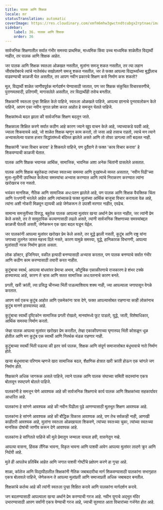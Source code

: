 ```yaml
---
title: पालक आणि शिक्षक
locale: mr
statusTranslation: automatic
coverImage: https://res.cloudinary.com/xmfm6mhw3gwctndtcubgx2rptnae/image/upload/v1740337243/small_cover_educacion_fundamental_a051170f1c.webp
sidebar:
    label: 36. पालक आणि शिक्षक
    order: 36
---
```

सार्वजनिक शिक्षणातील सर्वात गंभीर समस्या प्राथमिक, माध्यमिक किंवा उच्च माध्यमिक शाळेतील विद्यार्थी नाहीत, तर पालक आणि शिक्षक आहेत.

जर पालक आणि शिक्षक स्वतःला ओळखत नसतील, मुलांना समजू शकत नसतील, तर त्या लहान जीवांबरोबरचे त्यांचे नातेसंबंध सखोलपणे समजू शकत नसतील, जर ते फक्त आपल्या विद्यार्थ्यांच्या बुद्धीलाच वाढवण्याची काळजी घेत असतील, तर आपण नवीन प्रकारचे शिक्षण कसे निर्माण करू शकतो?

मूल, विद्यार्थी शाळेत जाणीवपूर्वक मार्गदर्शन घेण्यासाठी जातात, पण जर शिक्षक संकुचित विचारसरणीचे, पुराणमतवादी, प्रतिगामी, मागासलेले असतील, तर विद्यार्थीही तसेच बनतील.

शिक्षकांनी स्वतःला पुन्हा शिक्षित केले पाहिजे, स्वतःला ओळखले पाहिजे, आपल्या ज्ञानाचे पुनरावलोकन केले पाहिजे, आपण एका नवीन युगात प्रवेश करत आहोत हे समजून घेतले पाहिजे.

शिक्षकांमध्ये बदल झाला की सार्वजनिक शिक्षण बदलून जाते.

शिक्षकाला शिक्षित करणे सर्वात कठीण आहे कारण ज्याने खूप वाचन केले आहे, ज्याच्याकडे पदवी आहे, ज्याला शिकवायचे आहे, जो शाळेत शिक्षक म्हणून काम करतो, तो जसा आहे तसाच राहतो, त्याचे मन त्याने अभ्यासलेल्या पन्नास हजार सिद्धांतांमध्ये बंदिस्त झालेले असते आणि तो तोफा डागल्या तरी बदलत नाही.

शिक्षकांनी 'कसा विचार करावा' हे शिकवले पाहिजे, पण दुर्दैवाने ते फक्त 'काय विचार करावा' हे शिकवण्याची काळजी घेतात.

पालक आणि शिक्षक भयानक आर्थिक, सामाजिक, भावनिक अशा अनेक चिंतांनी ग्रासलेले असतात.

पालक आणि शिक्षक बहुतेकदा त्यांच्या स्वतःच्या समस्या आणि दुःखांमध्ये व्यस्त असतात, 'नवीन पिढी'च्या मुला-मुलींनी उपस्थित केलेल्या समस्यांचा अभ्यास करण्यात आणि त्यांचे निराकरण करण्यात त्यांना खरोखरच रस नसतो.

भयंकर मानसिक, नैतिक आणि सामाजिक अध:पतन झालेले आहे, पण पालक आणि शिक्षक वैयक्तिक चिंता आणि উদ্বেगांनी भरलेले आहेत आणि त्यांच्याकडे फक्त मुलांच्या आर्थिक बाजूचा विचार करायला वेळ आहे, त्यांना अशी नोकरी मिळवून द्यायची आहे जेणेकरून ते उपाशी मरणार नाहीत, एवढेच.

सामान्य समजुतीच्या विरुद्ध, बहुतेक पालक आपल्या मुलांवर खऱ्या अर्थाने प्रेम करत नाहीत, जर त्यांनी प्रेम केले असते, तर ते सामुदायिक कल्याणासाठी लढले असते, त्यांनी सार्वजनिक शिक्षणाच्या समस्यांबद्दल काळजी घेतली असती, जेणेकरून एक खरा बदल घडून येईल.

जर पालकांनी आपल्या मुलांवर खरोखर प्रेम केले असते, तर युद्धे झाली नसती, कुटुंब आणि राष्ट्र यांना जगाच्या तुलनेत जास्त महत्त्व दिले नसते, कारण यामुळे समस्या, युद्धे, हानिकारक विभागणी, आपल्या मुलांसाठी नरक निर्माण झाला असता.

लोक डॉक्टर, इंजिनियर, वकील इत्यादी बनण्यासाठी अभ्यास करतात, पण पालक बनण्याचे सर्वात गंभीर आणि कठीण काम करण्यासाठी तयारी करत नाहीत.

कुटुंबाचा स्वार्थ, आपल्या बांधवांवर प्रेमाचा अभाव, कौटुंबिक एकाकीपणाचे राजकारण हे शंभर टक्के हास्यास्पद आहे, कारण ते ऱ्हास आणि सतत सामाजिक अध:पतनाचे कारण बनते.

प्रगती, खरी क्रांती, त्या प्रसिद्ध चीनच्या भिंती पाडल्याशिवाय शक्य नाही, ज्या आपल्याला जगापासून वेगळे करतात.

आपण सर्व एकच कुटुंब आहोत आणि एकमेकांना त्रास देणे, फक्त आपल्यासोबत राहणाऱ्या काही लोकांनाच कुटुंब मानणे हास्यास्पद आहे.

कुटुंबाचा स्वार्थी दृष्टिकोन सामाजिक प्रगती रोखतो, मानवांमध्ये फूट पाडतो, युद्धे, जाती, विशेषाधिकार, आर्थिक समस्या निर्माण करतो.

जेव्हा पालक आपल्या मुलांवर खरोखर प्रेम करतील, तेव्हा एकाकीपणाच्या घृणास्पद भिंती कोसळून धूळ होतील आणि मग कुटुंब एक स्वार्थी आणि निरर्थक मंडळ राहणार नाही.

कुटुंबाच्या स्वार्थी भिंती पडल्या की इतर सर्व पालक, शिक्षक आणि संपूर्ण समाजासोबत बंधुभावाचे नाते निर्माण होते.

खऱ्या बंधुभावाचा परिणाम म्हणजे खरा सामाजिक बदल, शैक्षणिक क्षेत्रात खरी क्रांती होऊन एक चांगले जग निर्माण होते.

शिक्षकाने अधिक जागरूक असले पाहिजे, त्याने पालक आणि पालक संघाच्या समिती सदस्यांना एकत्र बोलावून स्पष्टपणे बोलले पाहिजे.

पालकांनी हे समजून घेणे आवश्यक आहे की सार्वजनिक शिक्षणाचे कार्य पालक आणि शिक्षकांच्या सहकार्यावर आधारित आहे.

पालकांना हे सांगणे आवश्यक आहे की नवीन पिढीला पुढे आणण्यासाठी मूलभूत शिक्षण आवश्यक आहे.

पालकांना हे सांगणे आवश्यक आहे की बौद्धिक विकास आवश्यक आहे, पण तेच सर्वकाही नाही, आणखी काहीतरी आवश्यक आहे, मुलांना स्वतःला ओळखायला शिकवणे, त्यांच्या स्वतःच्या चुका, त्यांच्या स्वतःच्या मानसिक दोषांची जाणीव करून देणे आवश्यक आहे.

पालकांना हे सांगितले पाहिजे की मुले प्रेमातून जन्माला यायला हवी, वासनेतून नव्हे.

आपल्या वासना, हिंसक लैंगिक भावना, विकृत भावना आणि पाशवी आवेग आपल्या मुलांवर लादणे क्रूर आणि निर्दयी आहे.

मुले ही आपलेच प्रतिबिंब आहेत आणि जगात पाशवी गोष्टींचे प्रक्षेपण करणे हा गुन्हा आहे.

शाळा, कॉलेज आणि विद्यापीठातील शिक्षकांनी नैतिक जबाबदारीचा मार्ग शिकवण्यासाठी पालकांना सभागृहात एकत्र बोलावले पाहिजे, जेणेकरून ते आपल्या मुलांप्रती आणि समाजाप्रती अधिक जबाबदार बनतील.

शिक्षकांचे कर्तव्य आहे की त्यांनी स्वतःला पुन्हा शिक्षित करावे आणि पालकांना मार्गदर्शन करावे.

जग बदलण्यासाठी आपल्याला खऱ्या अर्थाने प्रेम करण्याची गरज आहे. नवीन युगाचे अद्भुत मंदिर उभारण्यासाठी आपण सर्वांनी एकत्र येण्याची गरज आहे, ज्याची सुरुवात आता विचारांच्या गर्जनेत होत आहे.
